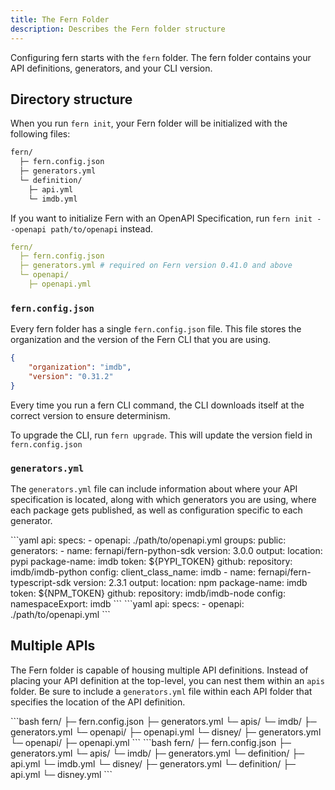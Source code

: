 ```yaml
---
title: The Fern Folder
description: Describes the Fern folder structure
---
```


Configuring fern starts with the `fern` folder. The fern folder contains your API definitions,
generators, and your CLI version.

## Directory structure

When you run `fern init`, your Fern folder will be initialized with the following files:
```bash
fern/
  ├─ fern.config.json
  ├─ generators.yml
  └─ definition/
    ├─ api.yml
    └─ imdb.yml
```

If you want to initialize Fern with an OpenAPI Specification, run `fern init --openapi path/to/openapi` instead.
```yaml
fern/
  ├─ fern.config.json
  ├─ generators.yml # required on Fern version 0.41.0 and above
  └─ openapi/
    ├─ openapi.yml
```

### `fern.config.json`

Every fern folder has a single `fern.config.json` file. This file stores the organization and
the version of the Fern CLI that you are using. 

```json
{
    "organization": "imdb",
    "version": "0.31.2"
}
```

Every time you run a fern CLI command, the CLI downloads itself at the correct version to ensure 
determinism. 

<Note>To upgrade the CLI, run `fern upgrade`. This will update the version field in `fern.config.json` </Note>

### `generators.yml`

The `generators.yml` file can include information about where your API specification is located, along with which generators you are using, where each package gets published, as well as configuration specific to each generator. 

<AccordionGroup>
<Accordion title="generators.yml for Python + TypeScript SDKs">
```yaml
api: 
  specs:
    - openapi: ./path/to/openapi.yml
groups:
  public:
    generators:
      - name: fernapi/fern-python-sdk
        version: 3.0.0
        output:
          location: pypi
          package-name: imdb
          token: ${PYPI_TOKEN}
        github:
          repository: imdb/imdb-python
        config:
          client_class_name: imdb
      - name: fernapi/fern-typescript-sdk
        version: 2.3.1
        output:
          location: npm
          package-name: imdb
          token: ${NPM_TOKEN}
        github:
          repository: imdb/imdb-node
        config:
          namespaceExport: imdb
```
</Accordion>
<Accordion title="generators.yml for locating an API definition">
```yaml
api: 
  specs:
    - openapi: ./path/to/openapi.yml
```
</Accordion>
</AccordionGroup>

## Multiple APIs

The Fern folder is capable of housing multiple API definitions. Instead of placing your API definition at the top-level, you can nest them within an `apis` folder. Be sure to include a `generators.yml` file within each API folder that specifies the location of the API definition. 

<Tabs>
<Tab title="OpenAPI Definition">
```bash
fern/
  ├─ fern.config.json
  ├─ generators.yml
  └─ apis/
    └─ imdb/
        ├─ generators.yml
        └─ openapi/
          ├─ openapi.yml
    └─ disney/
        ├─ generators.yml
        └─ openapi/
          ├─ openapi.yml
```
</Tab>
<Tab title="Fern Definition">
```bash
fern/
  ├─ fern.config.json
  ├─ generators.yml
  └─ apis/
    └─ imdb/
        ├─ generators.yml
        └─ definition/
          ├─ api.yml
          └─ imdb.yml
    └─ disney/
        ├─ generators.yml
        └─ definition/
          ├─ api.yml
          └─ disney.yml
```
</Tab>
</Tabs>

